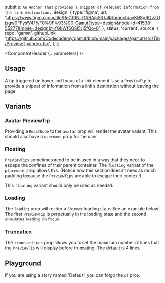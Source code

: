 


  subtitle: `An Anchor that provides a snippet of relevant information from the link destination.`,
  design: {
    type: 'figma',
    url:
        'https://www.figma.com/file/ReGfRNillGABAj5SlITalN/branch/ayKNSg6QvZUjsgw0FFysW4/%F0%9F%93%90-Gamut?type=design&node-id=41538-55277&mode=design&t=fGkWf5GSl5cj5fQo-0',
  },
  status: 'current',
  source: {
    repo: 'gamut',
    githubLink:
      'https://github.com/Codecademy/gamut/blob/main/packages/gamut/src/Tip/PreviewTip/index.tsx',
  },
};

<Meta of={PreviewTipStories} />

<ComponentHeader {...parameters} />

## Usage

A tip triggered on hover and focus of a link element. Use a `PreviewTip` to provide a snippet of information from a link’s destination without leaving the page.

## Variants

### Avatar PreviewTip

Providing a `ReactNode` to the `avatar` prop will render the avatar variant. This should also have a `username` prop for the user.

<Canvas of={PreviewTipStories.AvatarTip} />

### Floating

`PreviewTip`s sometimes need to be in used in a way that they need to escape the confines of their parent container. The `floating` variant of the `placement` prop allows this. (Notice how this section doesn't need as much padding because the `PreviewTip`s are able to escape their context!)

This `floating` variant should only be used as needed.

<Canvas of={PreviewTipStories.FloatingPreviewTip} />

### Loading

The `loading` prop will render a <LinkTo component="Shimmer">`Shimmer`</LinkTo> loading state. See an example below! The first `PreviewTip` is perpetually in the loading state and the second simulates loading on focus.

<Canvas of={PreviewTipStories.LoadingTip} />

### Truncation

The `truncateLines` prop allows you to set the maximum number of lines that the `PreviewTip` will display before truncating. The default is 4 lines.

<Canvas of={PreviewTipStories.Truncation} />


## Playground

If you are using a story named 'Default', you can forgo the `of` prop.

<Canvas sourceState="shown" of={PreviewTipStories.Default} />

<Controls />

